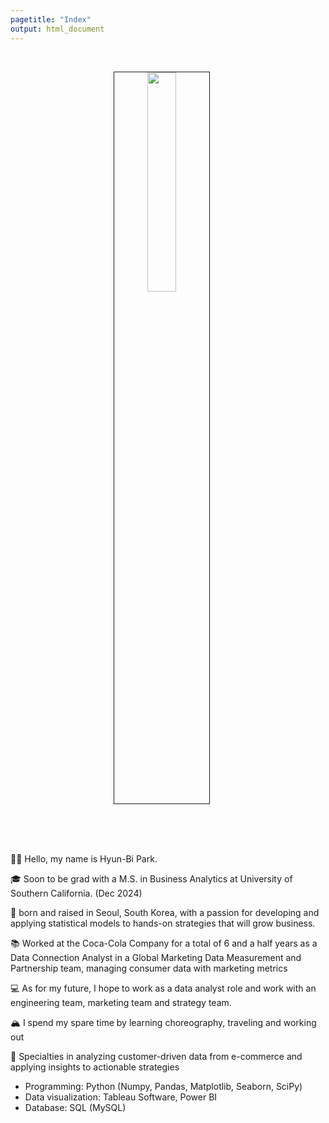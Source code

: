 ```yaml
---
pagetitle: "Index"
output: html_document
---
```


<link rel="stylesheet" href="styles.css" type="text/css">
<link rel="stylesheet" href="site_libs/academicons-1.9.1/css/academicons.min.css"/>

<br>

<p align="center">
<img src="images/profile_pic.jpg" style="width:30%; border:0.5px solid; margin-right: 20px" align="center">
</p>
<br>

<br><br>
👋🏽 Hello, my name is Hyun-Bi Park. 

🎓 Soon to be grad with a M.S. in Business Analytics at University of Southern California. (Dec 2024)

🌇 born and raised in Seoul, South Korea, with a passion for developing and applying statistical models to hands-on strategies that will grow business. 

📚 Worked at the Coca-Cola Company for a total of 6 and a half years as a Data Connection Analyst in a Global Marketing Data Measurement and Partnership team, managing consumer data with marketing metrics

💻 As for my future, I hope to work as a data analyst role and work with an engineering team, marketing team and strategy team.

🏔 I spend my spare time by learning choreography, traveling and working out

💪 Specialties in analyzing customer-driven data from e-commerce and applying insights to actionable strategies

+ Programming: Python (Numpy, Pandas, Matplotlib, Seaborn, SciPy)
+ Data visualization: Tableau Software, Power BI
+ Database: SQL (MySQL)
